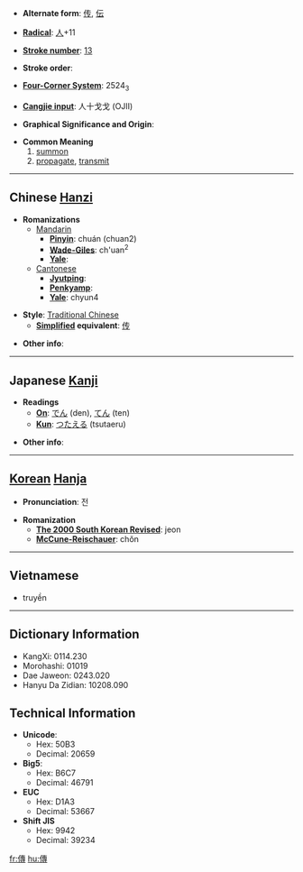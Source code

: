 * '''Alternate form''': [[传]], [[伝]]

* '''[[Wiktionary:Chinese radical index| Radical]]''': [[Wiktionary:Chinese radical index 人|人]]+11

* '''[[Wiktionary:Chinese total strokes index|Stroke number]]''': [[Wiktionary:Chinese total strokes index 13|13]]

* '''Stroke order''': 

* '''[[Wiktionary:Chinese four corner index|Four-Corner System]]''': 2524<sub>3</sub>

* '''[[Wiktionary:Chinese Cangjie index|Cangjie input]]''': 人十戈戈 (OJII)

* '''Graphical Significance and Origin''': 

* '''Common Meaning'''
*# [[summon]]
*# [[propagate]], [[transmit]]


----

== Chinese [[Hanzi]] ==

* '''Romanizations'''
** [[Mandarin]]
*** '''[[Pinyin]]''': chuán (chuan2)
*** '''[[Wade-Giles]]''': ch'uan<sup>2</sup>
*** '''[[Yale]]''': 
**[[Cantonese]]
***'''[[Jyutping]]''':
***'''[[Penkyamp]]''': 
***'''[[Yale]]''': chyun4

* '''Style''': [[Traditional Chinese]] 
** '''[[Simplified Chinese|Simplified]] equivalent''': [[传]]

* '''Other info''': 

----

== Japanese [[Kanji]] ==

* '''Readings'''
** '''[[On]]''': [[でん]] (den), [[てん]] (ten)
** '''[[Kun]]''': [[つたえる]] (tsutaeru)

* '''Other info''':  

----

== [[Korean]] [[Hanja]] ==

* '''Pronunciation''': 전

* '''Romanization'''
** '''[[The 2000 South Korean Revised Romanization|The 2000 South Korean Revised]]''': jeon
** '''[[McCune-Reischauer]]''': chŏn

----

==Vietnamese==

*truyền

----

== Dictionary Information ==

* KangXi: 0114.230
* Morohashi: 01019
* Dae Jaweon: 0243.020
* Hanyu Da Zidian: 10208.090

== Technical Information ==

* '''Unicode''':
** Hex: 50B3
** Decimal: 20659
* '''Big5''':
** Hex: B6C7
** Decimal: 46791
* '''EUC'''
** Hex: D1A3
** Decimal: 53667
* '''Shift JIS'''
** Hex: 9942
** Decimal: 39234

[[fr:傳]]
[[hu:傳]]